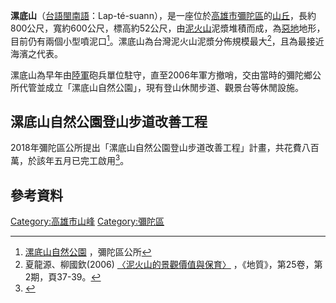 {{Infobox Mountain
| 名稱 = 漯底山
| 海拔 = 52-{zh-hans:米; zh-hant:公尺;}-
| 位置 = [[台灣|台灣]][[高雄市|高雄市]]
| 座標 = {{coord|22|46|12|N|120|15|9|E}}
| pushpin_map = Taiwan
| pushpin_map_caption = 漯底山的位置
| latd=22 |latm=46 |lats=12 |latNS=N
| longd=120 |longm=15 |longs=9 |longEW=E
}}

'''漯底山'''（[[台語|台語]][[閩南語|閩南語]]：Lap-té-suann），是一座位於[[高雄市|高雄市]][[彌陀區|彌陀區]]的[[丘|山丘]]，長約800公尺，寬約600公尺，標高約52公尺，由[[泥火山|泥火山]]泥漿堆積而成，為[[惡地|惡地]]地形，目前仍有兩個小型噴泥口<ref>[http://www.mituo.gov.tw/?Guid=b0a5c9fe-2540-822d-ad29-a4dc3f4aece5 漯底山自然公園] {{Wayback|url=http://www.mituo.gov.tw/?Guid=b0a5c9fe-2540-822d-ad29-a4dc3f4aece5 |date=20121227144101 }}，彌陀區公所</ref>。漯底山為台灣泥火山泥漿分佈規模最大<ref>夏龍源、柳國欽(2006) [http://twgeoref.2002.moeacgs.gov.tw/storage/2006%5C20060209/0037-1.pdf 〈泥火山的景觀價值與保育〉] {{Wayback|url=http://twgeoref.2002.moeacgs.gov.tw/storage/2006%5C20060209/0037-1.pdf |date=20160304080208 }}，《地質》，第25卷，第2期，頁37-39。</ref>，且為最接近海濱之代表。

漯底山為早年由[[中華民國陸軍|陸軍]]砲兵單位駐守，直至2006年軍方撤哨，交由當時的彌陀鄉公所代管並成立「漯底山自然公園」，現有登山休閒步道、觀景台等休閒設施。

== 漯底山自然公園登山步道改善工程 ==
2018年彌陀區公所提出「漯底山自然公園登山步道改善工程」計畫，共花費八百萬，於該年五月已完工啟用<ref>{{Cite news|url=https://www.chinatimes.com/realtimenews/20180509004283-260405|title=彌陀漯底山步道修復 邱志偉爭取800萬元再造山海觀亮點|last=中時電子報|newspaper=中時電子報|accessdate=2018-10-30|language=zh-TW|archive-date=2019-05-20|archive-url=https://web.archive.org/web/20190520160727/https://www.chinatimes.com/realtimenews/20180509004283-260405|dead-url=no}}</ref>。

== 參考資料 ==

<references />

{{Taiwan-geo-stub}}

[[Category:高雄市山峰|Category:高雄市山峰]]
[[Category:彌陀區|Category:彌陀區]]